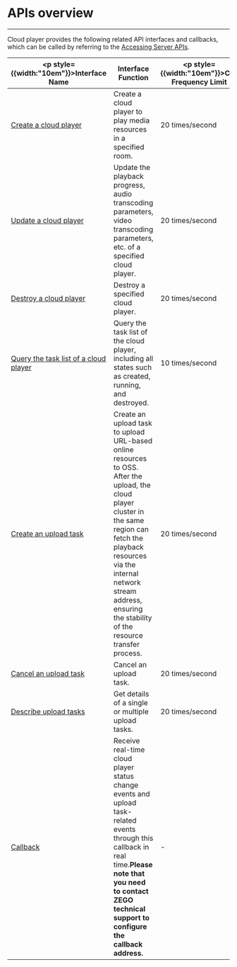 # APIs overview


---

Cloud player provides the following related API interfaces and callbacks, which can be called by referring to the [Accessing Server APIs](./APIs%20method.mdx).

|<p style={{width:"10em"}}>Interface Name|Interface Function|<p style={{width:"10em"}}>Call Frequency Limit|
|-|-|-|
|[Create a cloud player](./Create%20Player.mdx)|Create a cloud player to play media resources in a specified room.|20 times/second|
|[Update a cloud player](./cloud%20player%20update.mdx)|Update the playback progress, audio transcoding parameters, video transcoding parameters, etc. of a specified cloud player.|20 times/second|
|[Destroy a cloud player](./cloud%20player%20destroy.mdx)|Destroy a specified cloud player.|20 times/second|
|[Query the task list of a cloud player](./cloud%20player%20query.mdx)|Query the task list of the cloud player, including all states such as created, running, and destroyed.|10 times/second|
|[Create an upload task](./Create%20upload%20task.mdx) | Create an upload task to upload URL-based online resources to OSS. After the upload, the cloud player cluster in the same region can fetch the playback resources via the internal network stream address, ensuring the stability of the resource transfer process. | 20 times/second |
|[Cancel an upload task](./Cancel%20upload%20task.mdx) | Cancel an upload task. | 20 times/second |
|[Describe upload tasks](./Describe%20upload%20tasks.mdx) | Get details of a single or multiple upload tasks. | 20 times/second |
|[Callback](./server%20APIs%20callback.mdx)|Receive real-time cloud player status change events and upload task-related events through this callback in real time.**Please note that you need to contact ZEGO technical support to configure the callback address.**|-|
